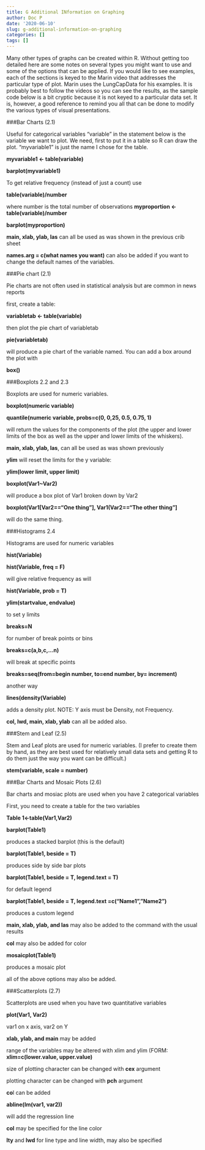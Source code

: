 ```yaml
---
title: G Additional INformation on Graphing
author: Doc P
date: '2020-06-10'
slug: g-additional-information-on-graphing
categories: []
tags: []
---
```

Many other types of graphs can be created within R. Without getting too detailed here are some notes on several types you might want to use and some of the options that can be applied. If you would like to see examples, each of the sections is keyed to the Marin video that addresses the particular type of plot. Marin uses the LungCapData for his examples. It is probably best to follow the videos so you can see the results, as the sample code below is a bit cryptic because it is not keyed to a particular data set. It is, however, a good reference to remind you all that can be done to modify the various types of visual presentations.


###Bar Charts (2.1)

Useful for categorical variables “variable” in the statement below is the variable we want to plot. We need, first to put it in a table so R can draw the plot. "myvariable1" is just the name I chose for the table.

**myvariable1 <- table(variable)**

**barplot(myvariable1)**

To get relative frequency (instead of just a count) use 

**table(variable)/number **

where number is the total number of observations
**myproportion <- table(variable)/number**

**barplot(myproportion)**

**main, xlab, ylab, las** can all be used as was shown in the previous crib sheet

**names.arg = c(what names you want)** can also be added if you want to change the default names of the variables.


###Pie chart (2.1)

Pie charts are not often used in statistical analysis but are common in news reports

first, create a table:

**variabletab <- table(variable)**

then plot the pie chart of variabletab

**pie(variabletab)**

will produce a pie chart of the variable named. You can add a box around the plot with

**box()**


###Boxplots 2.2 and 2.3

Boxplots are used for numeric variables.

**boxplot(numeric variable)**

**quantile(numeric variable, probs=c(0, 0,25, 0.5, 0.75, 1)** 

will return the values for the components of the plot (the upper and lower limits of the box as well as the upper and lower limits of the whiskers).

**main, xlab, ylab, las**, can all be used as was shown previously

**ylim** will reset the limits for the y variable:

**ylim(lower limit, upper limit)**

**boxplot(Var1~Var2)**

will produce a box plot of Var1 broken down by Var2 

**boxplot(Var1[Var2==“One thing”], Var1(Var2==“The other thing”]**

will do the same thing.


###Histograms 2.4

Histograms are used for numeric variables

**hist(Variable)**

**hist(Variable, freq = F)**

will give relative frequency as will

**hist(Variable, prob = T)**

**ylim(startvalue, endvalue)**

to set y limits

**breaks=N**

for number of break points or bins

**breaks=c(a,b,c,...n)**

will break at specific points

**breaks=seq(from=begin number, to=end number, by= increment)**

another way 

**lines(density(Variable)**

adds a density plot. NOTE: Y axis must be Density, not Frequency.

**col, lwd, main, xlab, ylab** can all be added also.


###Stem and Leaf (2.5)

Stem and Leaf plots are used for numeric variables.  (I prefer to create them by hand, as they are best used for relatively small data sets and getting R to do them just the way you want can be difficult.)

**stem(variable, scale = number)**


###Bar Charts and Mosaic Plots (2.6)

Bar charts and mosiac plots are used when you have 2 categorical variables

First, you need to create a table for the two variables

**Table 1<-table(Var1,Var2)**

**barplot(Table1)**

produces a stacked barplot (this is the default) 

**barplot(Table1, beside = T)**

produces side by side bar plots

**barplot(Table1, beside = T, legend.text = T)**

for default legend 

**barplot(Table1, beside = T, legend.text =c(“Name1”,”Name2”)** 

produces a custom legend

**main, xlab, ylab, and las** may also be added to the command with the usual results

**col** may also be added for color

**mosaicplot(Table1)**

produces a mosaic plot

all of the above options may also be added.


###Scatterplots (2.7)

Scatterplots are used when you have two quantitative variables

**plot(Var1, Var2)**

var1 on x axis, var2 on Y

**xlab, ylab, and main** may be added

range of the variables may be altered with xlim and ylim (FORM: **xlim=c(lower.value, upper.value)**

size of plotting character can be changed with **cex** argument

plotting character can be changed with **pch** argument

**co**l can be added

**abline(lm(var1, var2))**

will add the regression line

**col** may be specified for the line color

**lty** and **lwd** for line type and line width, may also be specified